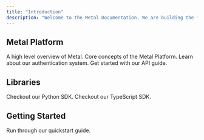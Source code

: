 ```yaml
---
title: "Introduction"
description: "Welcome to the Metal Documentation. We are building the ✨AI datastore✨ of the future."
---
```


## Metal Platform

<CardGroup>

  <Card title="Platform" icon="rectangle-mixed" href="/platform">
    A high level overview of Metal.
  </Card>
  <Card title="Concepts" icon="rectangle-history" href="/concepts">
    Core concepts of the Metal Platform.
  </Card>
   <Card title="Authentication" icon="rectangle-barcode" href="/authentication">
    Learn about our authentication system.
  </Card>
  <Card title="API Endpoints" icon="rectangle-terminal" href="/api-reference">
    Get started with our API guide.
  </Card>
</CardGroup>

## Libraries

<CardGroup>
  <Card title="Python SDK" icon="rectangle-code" href="/sdk-python">
    Checkout our Python SDK.
  </Card>
  <Card title="Typescript SDK" icon="rectangle-code" href="/sdk-typescript">
    Checkout our TypeScript SDK.
  </Card>
</CardGroup>

## Getting Started

<CardGroup>
  <Card title="Quickstart" icon="rectangle-wide" href="/get-started-typescript">
    Run through our quickstart guide.
  </Card>
</CardGroup>
